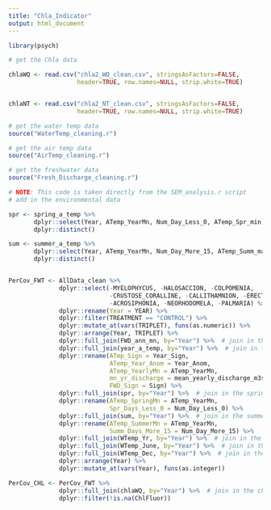 ```yaml
---
title: "Chla_Indicator"
output: html_document
---
```



```r
library(psych) 

```

```r
# get the Chla data

chlaWQ <- read.csv("chla2_WQ_clean.csv", stringsAsFactors=FALSE,
                   header=TRUE, row.names=NULL, strip.white=TRUE)


chlaNT <- read.csv("chla2_NT_clean.csv", stringsAsFactors=FALSE,
                   header=TRUE, row.names=NULL, strip.white=TRUE)

```

```r
# get the water temp data
source("WaterTemp_cleaning.r") 

```

```r
# get the air temp data
source("AirTemp_cleaning.r")

```

```r
# get the freshwater data
source("Fresh_Discharge_cleaning.r")

```

```r
# NOTE: This code is taken directly from the SEM_analysis.r script
# add in the environmental data

spr <- spring_a_temp %>%
       dplyr::select(Year, ATemp_YearMn, Num_Day_Less_0, ATemp_Spr_min) %>% 
       dplyr::distinct()

sum <- summer_a_temp %>%
       dplyr::select(Year, ATemp_YearMn, Num_Day_More_15, ATemp_Summ_max) %>% 
       dplyr::distinct()


PerCov_FWT <- AllData_clean %>%
              dplyr::select(-MYELOPHYCUS, -HALOSACCION, -COLPOMENIA, 
                            -CRUSTOSE_CORALLINE, -CALLITHAMNION, -ERECT_CORALLINE, 
                            -ACROSIPHONIA, -NEORHODOMELA, -PALMARIA) %>%
              dplyr::rename(Year = YEAR) %>%
              dplyr::filter(TREATMENT == "CONTROL") %>%
              dplyr::mutate_at(vars(TRIPLET), funs(as.numeric)) %>%
              dplyr::arrange(Year, TRIPLET) %>%
              dplyr::full_join(FWD_ann_mn, by="Year") %>%  # join in the freshwater data
              dplyr::full_join(year_a_temp, by="Year") %>%  # join in the air temp data
              dplyr::rename(ATmp_Sign = Year_Sign,
                            ATemp_Year_Anom = Year_Anom, 
                            ATemp_YearlyMn = ATemp_YearMn,
                            mn_yr_discharge = mean_yearly_discharge_m3s1,
                            FWD_Sign = Sign) %>%
              dplyr::full_join(spr, by="Year") %>%  # join in the spring air temp data
              dplyr::rename(ATemp_SpringMn = ATemp_YearMn, 
                            Spr_Days_Less_0 = Num_Day_Less_0) %>%
              dplyr::full_join(sum, by="Year") %>%  # join in the summer air temp data
              dplyr::rename(ATemp_SummerMn = ATemp_YearMn, 
                            Summ_Days_More_15 = Num_Day_More_15) %>%
              dplyr::full_join(WTemp_Yr, by="Year") %>%  # join in the annual water temp data
              dplyr::full_join(WTemp_June, by="Year") %>%  # join in the June water temp data
              dplyr::full_join(WTemp_Dec, by="Year") %>%  # join in the December water temp data
              dplyr::arrange(Year) %>%
              dplyr::mutate_at(vars(Year), funs(as.integer))

```

```r

PerCov_CHL <- PerCov_FWT %>%
              dplyr::full_join(chlaWQ, by="Year") %>%  # join in the chl data
              dplyr::filter(!is.na(ChlFluor))

```



